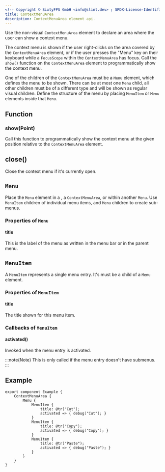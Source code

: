 ```yaml
---
<!-- Copyright © SixtyFPS GmbH <info@slint.dev> ; SPDX-License-Identifier: MIT -->
title: ContextMenuArea
description: ContextMenuArea element api.
---
```


Use the non-visual `ContextMenuArea` element to declare an area where the user can show a context menu.

The context menu is shown if the user right-clicks on the area covered by the `ContextMenuArea` element,
or if the user presses the "Menu" key on their keyboard while a `FocusScope` within the `ContextMenuArea` has focus.
Call the `show()` function on the `ContextMenuArea` element to programmatically show the context menu.

One of the children of the `ContextMenuArea` must be a `Menu` element, which defines the menu to be shown.
There can be at most one `Menu` child, all other children must be of a different type and will be shown as regular visual children.
Define the structure of the menu by placing `MenuItem` or `Menu` elements inside that `Menu`.

## Function

### show(Point)

Call this function to programmatically show the context menu at the given position relative to the `ContextMenuArea` element.

## close()

Close the context menu if it's currently open.

## `Menu`

Place the `Menu` element in a <Link type="MenuBar" />, a `ContextMenuArea`, or within another `Menu`.
Use `MenuItem` children of individual menu items, and `Menu` children to create sub-menus.

### Properties of `Menu`

#### title
<SlintProperty propName="title" typeName="string" defaultValue='""'>
This is the label of the menu as written in the menu bar or in the parent menu.
</SlintProperty>

## `MenuItem`

A `MenuItem` represents a single menu entry. It's must be a child of a `Menu` element.

### Properties of `MenuItem`

#### title

<SlintProperty propName="title" typeName="string" defaultValue='""'>
The title shown for this menu item.
</SlintProperty>

### Callbacks of `MenuItem`

#### activated()

Invoked when the menu entry is activated.

:::note{Note}
This is only called if the menu entry doesn't have submenus.
:::

## Example

```slint
export component Example {
    ContextMenuArea {
        Menu {
            MenuItem {
                title: @tr("Cut");
                activated => { debug("Cut"); }
            }
            MenuItem {
                title: @tr("Copy");
                activated => { debug("Copy"); }
            }
            MenuItem {
                title: @tr("Paste");
                activated => { debug("Paste"); }
            }
        }
    }
}
```
